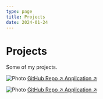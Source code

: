 ```yaml
---
type: page
title: Projects
date: 2024-01-24
---
```


# Projects

Some of my projects.


<Image
  src="/images/project images/photo.jpg"
  alt="Photo"
  width={1125}
  height={750}
  priority
  className="next-image"
/>
[GitHub Repo ↗ ]()
[Application ↗ ]()

<Image
  src="/images/project images/photo.jpg"
  alt="Photo"
  width={1125}
  height={750}
  priority
  className="next-image"
/>
[GitHub Repo ↗ ]()
[Application ↗ ]()